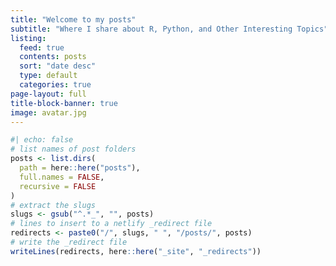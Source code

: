 ```yaml
---
title: "Welcome to my posts"
subtitle: "Where I share about R, Python, and Other Interesting Topics"
listing:
  feed: true
  contents: posts
  sort: "date desc"
  type: default
  categories: true
page-layout: full
title-block-banner: true
image: avatar.jpg
---
```


```r
#| echo: false
# list names of post folders
posts <- list.dirs(
  path = here::here("posts"),
  full.names = FALSE,
  recursive = FALSE
)
# extract the slugs
slugs <- gsub("^.*_", "", posts)
# lines to insert to a netlify _redirect file
redirects <- paste0("/", slugs, " ", "/posts/", posts)
# write the _redirect file
writeLines(redirects, here::here("_site", "_redirects"))
```